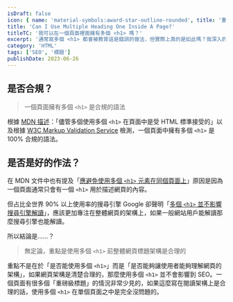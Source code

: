 ```yaml
---
isDraft: false
icon: { name: 'material-symbols:award-star-outline-rounded', title: '重要星型符號' }
title: 'Can I Use Multiple Heading One Inside A Page?'
titleTC: '我可以在一個頁面裡面擁有多個 <h1> 嗎？'
excerpt: '通常寫多個 <h1> 都會被教育這是錯誤的做法，但實際上真的是如此嗎？我深入的研究各方面說法。整理 Google 與 MDN 文件的說法，一個頁面有很多個「重磅級標題」的情況非常少見的，如果這麼寫在閱讀架構上是合理的話，使用多個 <h1> 在單個頁面之中是完全沒問題的，此外有許多更值得探討的細節。'
category: 'HTML'
tags: ['SEO', '標題']
publishDate: 2023-06-26
---
```


## 是否合規？

> 一個頁面擁有多個 `<h1>` 是合規的語法

根據 [MDN 描述](https://developer.mozilla.org/en-US/docs/Web/HTML/Element/Heading_Elements#avoid_using_multiple_h1_elements_on_one_page)：「儘管多個使用多個 `<h1>` 在頁面中是受 HTML 標準接受的」以及根據 [W3C Markup Validation Service](https://validator.w3.org/) 檢測，一個頁面中擁有多個 `<h1>` 是 100% 合規的語法。

## 是否是好的作法？

在 MDN 文件中也有提及「[應避免使用多個 `<h1>` 元素在同個頁面上](https://developer.mozilla.org/en-US/docs/Web/HTML/Element/Heading_Elements#avoid_using_multiple_h1_elements_on_one_page)」原因是因為一個頁面通常只會有一個 `<h1>` 用於描述網頁的內容。

但占比全世界 90% 以上使用率的搜尋引擎 Google 卻聲明「[多個 `<h1>` 並不影響搜尋引擎解讀](https://www.youtube.com/watch?v=zyqJJXWk0gk)」，應該更加專注在整體網頁的架構上，如果一般網站用戶能解讀那麼搜尋引擎也能解讀。

所以結論是……？

> 無定論，重點是使用多個 `<h1>` 前整體網頁標題架構是合理的

重點不是在於「是否能使用多個 `<h1>`」而是「是否能夠讓使用者能夠理解網頁的架構」，如果網頁架構是清楚合理的，那麼使用多個 `<h1>` 並不會影響到 SEO。一個頁面有很多個「重磅級標題」的情況非常少見的，如果這麼寫在閱讀架構上是合理的話，使用多個 `<h1>` 在單個頁面之中是完全沒問題的。

